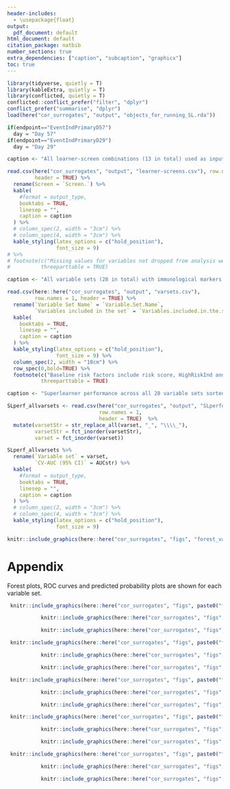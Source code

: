 ```yaml
---
header-includes:
  - \usepackage{float}
output:
  pdf_document: default
html_document: default
citation_package: natbib
number_sections: true
extra_dependencies: ["caption", "subcaption", "graphicx"]
toc: true
---
```


\maxdeadcycles=200

<!-- # Optimal Surrogate Analysis {#optimal-surrogate} -->

```r
library(tidyverse, quietly = T)
library(kableExtra, quietly = T)
library(conflicted, quietly = T)
conflicted::conflict_prefer("filter", "dplyr")
conflict_prefer("summarise", "dplyr")
load(here("cor_surrogates", "output", "objects_for_running_SL.rda"))

if(endpoint=="EventIndPrimaryD57")
  day = "Day 57"
if(endpoint=="EventIndPrimaryD29")
  day = "Day 29"

caption <- "All learner-screen combinations (13 in total) used as input to the Superlearner."

read.csv(here("cor_surrogates", "output", "learner-screens.csv"), row.names = 1,
         header = TRUE) %>%
  rename(Screen = `Screen.`) %>%
  kable(
    #format = output_type,
    booktabs = TRUE,
    linesep = "",
    caption = caption
  ) %>%
  # column_spec(2, width = "3cm") %>%
  # column_spec(4, width = "3cm") %>%
  kable_styling(latex_options = c("hold_position"),
                font_size = 9)
# %>%
# footnote(c("Missing values for variables not dropped from analysis were imputed."),
#          threeparttable = TRUE)
```


\clearpage
```r
caption <- "All variable sets (28 in total) with immunological markers for which Superlearner was run."

read.csv(here::here("cor_surrogates", "output", "varsets.csv"),
         row.names = 1, header = TRUE) %>%
  rename(`Variable Set Name` = `Variable.Set.Name`,
         `Variables included in the set` = `Variables.included.in.the.set`) %>%
  kable(
    booktabs = TRUE,
    linesep = "",
    caption = caption
  ) %>%
  kable_styling(latex_options = c("hold_position"),
                font_size = 9) %>%
  column_spec(2, width = "10cm") %>%
  row_spec(0,bold=TRUE) %>%
  footnote(c("Baseline risk factors include risk score, HighRiskInd and MinorityInd variables."),
           threeparttable = TRUE)

```

 
\clearpage

```r
caption <- "Superlearner performance across all 28 variable sets sorted by weighted CV-AUC performance."

SLperf_allvarsets <- read.csv(here("cor_surrogates", "output", "SLperformance_allvarsets.csv"), 
                              row.names = 1,
                              header = TRUE)  %>%
  mutate(varsetStr = str_replace_all(varset, "_", "\\\\_"),
         varsetStr = fct_inorder(varsetStr),
         varset = fct_inorder(varset))

SLperf_allvarsets %>%
  rename(`Variable set` = varset,
         `CV-AUC (95% CI)` = AUCstr) %>%
  kable(
    #format = output_type,
    booktabs = TRUE,
    linesep = "",
    caption = caption
  ) %>%
  # column_spec(2, width = "3cm") %>%
  # column_spec(4, width = "3cm") %>%
  kable_styling(latex_options = c("hold_position"),
                font_size = 9)


```

\clearpage
```r

knitr::include_graphics(here::here("cor_surrogates", "figs", "forest_vacc_cvaucs_allSLs.png"))

```




\clearpage
# Appendix
Forest plots, ROC curves and predicted probability plots are shown for each variable set.


```r
 knitr::include_graphics(here::here("cor_surrogates", "figs", paste0("forest_vacc_cvaucs_", levels(SLperf_allvarsets$varset)[1], ".png")))
```

```r
           knitr::include_graphics(here::here("cor_surrogates", "figs", paste0("ROCcurve_", levels(SLperf_allvarsets$varset)[1], ".png")))
```

```r
           knitr::include_graphics(here::here("cor_surrogates", "figs", paste0("predProb_", levels(SLperf_allvarsets$varset)[1], ".png")))
```


\clearpage



```r
 knitr::include_graphics(here::here("cor_surrogates", "figs", paste0("forest_vacc_cvaucs_", levels(SLperf_allvarsets$varset)[2], ".png")))
```

```r
           knitr::include_graphics(here::here("cor_surrogates", "figs", paste0("ROCcurve_", levels(SLperf_allvarsets$varset)[2], ".png")))
```

```r
           knitr::include_graphics(here::here("cor_surrogates", "figs", paste0("predProb_", levels(SLperf_allvarsets$varset)[2], ".png")))
```


\clearpage



```r
 knitr::include_graphics(here::here("cor_surrogates", "figs", paste0("forest_vacc_cvaucs_", levels(SLperf_allvarsets$varset)[3], ".png")))
```

```r
           knitr::include_graphics(here::here("cor_surrogates", "figs", paste0("ROCcurve_", levels(SLperf_allvarsets$varset)[3], ".png")))
```

```r
           knitr::include_graphics(here::here("cor_surrogates", "figs", paste0("predProb_", levels(SLperf_allvarsets$varset)[3], ".png")))
```


\clearpage



```r
 knitr::include_graphics(here::here("cor_surrogates", "figs", paste0("forest_vacc_cvaucs_", levels(SLperf_allvarsets$varset)[4], ".png")))
```

```r
           knitr::include_graphics(here::here("cor_surrogates", "figs", paste0("ROCcurve_", levels(SLperf_allvarsets$varset)[4], ".png")))
```

```r
           knitr::include_graphics(here::here("cor_surrogates", "figs", paste0("predProb_", levels(SLperf_allvarsets$varset)[4], ".png")))
```



\clearpage


```r
 knitr::include_graphics(here::here("cor_surrogates", "figs", paste0("forest_vacc_cvaucs_", levels(SLperf_allvarsets$varset)[5], ".png")))
```

```r
           knitr::include_graphics(here::here("cor_surrogates", "figs", paste0("ROCcurve_", levels(SLperf_allvarsets$varset)[5], ".png")))
```

```r
           knitr::include_graphics(here::here("cor_surrogates", "figs", paste0("predProb_", levels(SLperf_allvarsets$varset)[5], ".png")))
```


<!-- \clearpage -->


<!-- ```{r, echo=FALSE, out.width="99%", out.height="120%", fig.cap=paste0("Variable set ``", levels(SLperf_allvarsets$varsetStr)[6], "'': Weighted CV-AUC (95\\% CI) of algorithms for predicting COVID-19 disease status starting 7 days after ", day)} -->
<!--  knitr::include_graphics(here::here("cor_surrogates", "figs", paste0("forest_vacc_cvaucs_", levels(SLperf_allvarsets$varset)[6], ".png"))) -->
<!-- ``` -->

<!-- ```{r, echo=FALSE, out.width="99%", out.height="120%", fig.cap=paste0("Variable set ``", levels(SLperf_allvarsets$varsetStr)[6], "'': Weighted CV-AUC ROC curves of top two individual learners along with Superlearner and discrete-SL.")} -->
<!--            knitr::include_graphics(here::here("cor_surrogates", "figs", paste0("ROCcurve_", levels(SLperf_allvarsets$varset)[6], ".png"))) -->
<!-- ``` -->

<!-- ```{r, echo=FALSE, out.width="99%", out.height="120%", fig.cap=paste0("Variable set ``", levels(SLperf_allvarsets$varsetStr)[6], "'': Weighted prediction probability plots of top two individual learners along with Superlearner and discrete-SL.")} -->
<!--            knitr::include_graphics(here::here("cor_surrogates", "figs", paste0("predProb_", levels(SLperf_allvarsets$varset)[6], ".png"))) -->
<!-- ``` -->



<!-- \clearpage -->

<!-- ```{r, echo=FALSE, out.width="99%", out.height="120%", fig.cap=paste0("Variable set ``", levels(SLperf_allvarsets$varsetStr)[7], "'': Weighted CV-AUC (95\\% CI) of algorithms for predicting COVID-19 disease status starting 7 days after ", day)} -->
<!--  knitr::include_graphics(here::here("cor_surrogates", "figs", paste0("forest_vacc_cvaucs_", levels(SLperf_allvarsets$varset)[7], ".png"))) -->
<!-- ``` -->

<!-- ```{r, echo=FALSE, out.width="99%", out.height="120%", fig.cap=paste0("Variable set ``", levels(SLperf_allvarsets$varsetStr)[7], "'': Weighted CV-AUC ROC curves of top two individual learners along with Superlearner and discrete-SL.")} -->
<!--            knitr::include_graphics(here::here("cor_surrogates", "figs", paste0("ROCcurve_", levels(SLperf_allvarsets$varset)[7], ".png"))) -->
<!-- ``` -->

<!-- ```{r, echo=FALSE, out.width="99%", out.height="120%", fig.cap=paste0("Variable set ``", levels(SLperf_allvarsets$varsetStr)[7], "'': Weighted prediction probability plots of top two individual learners along with Superlearner and discrete-SL.")} -->
<!--            knitr::include_graphics(here::here("cor_surrogates", "figs", paste0("predProb_", levels(SLperf_allvarsets$varset)[7], ".png"))) -->
<!-- ``` -->




<!-- \clearpage -->

<!-- ```{r, echo=FALSE, out.width="99%", out.height="120%", fig.cap=paste0("Variable set ``", levels(SLperf_allvarsets$varsetStr)[8], "'': Weighted CV-AUC (95\\% CI) of algorithms for predicting COVID-19 disease status starting 7 days after ", day)} -->
<!--  knitr::include_graphics(here::here("cor_surrogates", "figs", paste0("forest_vacc_cvaucs_", levels(SLperf_allvarsets$varset)[8], ".png"))) -->
<!-- ``` -->

<!-- ```{r, echo=FALSE, out.width="99%", out.height="120%", fig.cap=paste0("Variable set ``", levels(SLperf_allvarsets$varsetStr)[8], "'': Weighted CV-AUC ROC curves of top two individual learners along with Superlearner and discrete-SL.")} -->
<!--            knitr::include_graphics(here::here("cor_surrogates", "figs", paste0("ROCcurve_", levels(SLperf_allvarsets$varset)[8], ".png"))) -->
<!-- ``` -->

<!-- ```{r, echo=FALSE, out.width="99%", out.height="120%", fig.cap=paste0("Variable set ``", levels(SLperf_allvarsets$varsetStr)[8], "'': Weighted prediction probability plots of top two individual learners along with Superlearner and discrete-SL.")} -->
<!--            knitr::include_graphics(here::here("cor_surrogates", "figs", paste0("predProb_", levels(SLperf_allvarsets$varset)[8], ".png"))) -->
<!-- ``` -->




<!-- \clearpage -->

<!-- ```{r, echo=FALSE, out.width="99%", out.height="120%", fig.cap=paste0("Variable set ``", levels(SLperf_allvarsets$varsetStr)[9], "'': Weighted CV-AUC (95\\% CI) of algorithms for predicting COVID-19 disease status starting 7 days after ", day)} -->
<!--  knitr::include_graphics(here::here("cor_surrogates", "figs", paste0("forest_vacc_cvaucs_", levels(SLperf_allvarsets$varset)[9], ".png"))) -->
<!-- ``` -->

<!-- ```{r, echo=FALSE, out.width="99%", out.height="120%", fig.cap=paste0("Variable set ``", levels(SLperf_allvarsets$varsetStr)[9], "'': Weighted CV-AUC ROC curves of top two individual learners along with Superlearner and discrete-SL.")} -->
<!--            knitr::include_graphics(here::here("cor_surrogates", "figs", paste0("ROCcurve_", levels(SLperf_allvarsets$varset)[9], ".png"))) -->
<!-- ``` -->

<!-- ```{r, echo=FALSE, out.width="99%", out.height="120%", fig.cap=paste0("Variable set ``", levels(SLperf_allvarsets$varsetStr)[9], "'': Weighted prediction probability plots of top two individual learners along with Superlearner and discrete-SL.")} -->
<!--            knitr::include_graphics(here::here("cor_surrogates", "figs", paste0("predProb_", levels(SLperf_allvarsets$varset)[9], ".png"))) -->
<!-- ``` -->




<!-- \clearpage -->

<!-- ```{r, echo=FALSE, out.width="99%", out.height="120%", fig.cap=paste0("Variable set ``", levels(SLperf_allvarsets$varsetStr)[10], "'': Weighted CV-AUC (95\\% CI) of algorithms for predicting COVID-19 disease status starting 7 days after ", day)} -->
<!--  knitr::include_graphics(here::here("cor_surrogates", "figs", paste0("forest_vacc_cvaucs_", levels(SLperf_allvarsets$varset)[10], ".png"))) -->
<!-- ``` -->

<!-- ```{r, echo=FALSE, out.width="99%", out.height="120%", fig.cap=paste0("Variable set ``", levels(SLperf_allvarsets$varsetStr)[10], "'': Weighted CV-AUC ROC curves of top two individual learners along with Superlearner and discrete-SL.")} -->
<!--            knitr::include_graphics(here::here("cor_surrogates", "figs", paste0("ROCcurve_", levels(SLperf_allvarsets$varset)[10], ".png"))) -->
<!-- ``` -->

<!-- ```{r, echo=FALSE, out.width="99%", out.height="120%", fig.cap=paste0("Variable set ``", levels(SLperf_allvarsets$varsetStr)[10], "'': Weighted prediction probability plots of top two individual learners along with Superlearner and discrete-SL.")} -->
<!--            knitr::include_graphics(here::here("cor_surrogates", "figs", paste0("predProb_", levels(SLperf_allvarsets$varset)[10], ".png"))) -->
<!-- ``` -->




<!-- \clearpage -->

<!-- ```{r, echo=FALSE, out.width="99%", out.height="120%", fig.cap=paste0("Variable set ``", levels(SLperf_allvarsets$varsetStr)[11], "'': Weighted CV-AUC (95\\% CI) of algorithms for predicting COVID-19 disease status starting 7 days after ", day)} -->
<!--  knitr::include_graphics(here::here("cor_surrogates", "figs", paste0("forest_vacc_cvaucs_", levels(SLperf_allvarsets$varset)[11], ".png"))) -->
<!-- ``` -->

<!-- ```{r, echo=FALSE, out.width="99%", out.height="120%", fig.cap=paste0("Variable set ``", levels(SLperf_allvarsets$varsetStr)[11], "'': Weighted CV-AUC ROC curves of top two individual learners along with Superlearner and discrete-SL.")} -->
<!--            knitr::include_graphics(here::here("cor_surrogates", "figs", paste0("ROCcurve_", levels(SLperf_allvarsets$varset)[11], ".png"))) -->
<!-- ``` -->

<!-- ```{r, echo=FALSE, out.width="99%", out.height="120%", fig.cap=paste0("Variable set ``", levels(SLperf_allvarsets$varsetStr)[11], "'': Weighted prediction probability plots of top two individual learners along with Superlearner and discrete-SL.")} -->
<!--            knitr::include_graphics(here::here("cor_surrogates", "figs", paste0("predProb_", levels(SLperf_allvarsets$varset)[11], ".png"))) -->
<!-- ``` -->



<!-- \clearpage -->

<!-- ```{r, echo=FALSE, out.width="99%", out.height="120%", fig.cap=paste0("Variable set ``", levels(SLperf_allvarsets$varsetStr)[12], "'': Weighted CV-AUC (95\\% CI) of algorithms for predicting COVID-19 disease status starting 7 days after ", day)} -->
<!--  knitr::include_graphics(here::here("cor_surrogates", "figs", paste0("forest_vacc_cvaucs_", levels(SLperf_allvarsets$varset)[12], ".png"))) -->
<!-- ``` -->

<!-- ```{r, echo=FALSE, out.width="99%", out.height="120%", fig.cap=paste0("Variable set ``", levels(SLperf_allvarsets$varsetStr)[12], "'': Weighted CV-AUC ROC curves of top two individual learners along with Superlearner and discrete-SL.")} -->
<!--            knitr::include_graphics(here::here("cor_surrogates", "figs", paste0("ROCcurve_", levels(SLperf_allvarsets$varset)[12], ".png"))) -->
<!-- ``` -->

<!-- ```{r, echo=FALSE, out.width="99%", out.height="120%", fig.cap=paste0("Variable set ``", levels(SLperf_allvarsets$varsetStr)[12], "'': Weighted prediction probability plots of top two individual learners along with Superlearner and discrete-SL.")} -->
<!--            knitr::include_graphics(here::here("cor_surrogates", "figs", paste0("predProb_", levels(SLperf_allvarsets$varset)[12], ".png"))) -->
<!-- ``` -->






<!-- \clearpage -->

<!-- ```{r, echo=FALSE, out.width="99%", out.height="120%", fig.cap=paste0("Variable set ``", levels(SLperf_allvarsets$varsetStr)[13], "'': Weighted CV-AUC (95\\% CI) of algorithms for predicting COVID-19 disease status starting 7 days after ", day)} -->
<!--  knitr::include_graphics(here::here("cor_surrogates", "figs", paste0("forest_vacc_cvaucs_", levels(SLperf_allvarsets$varset)[13], ".png"))) -->
<!-- ``` -->

<!-- ```{r, echo=FALSE, out.width="99%", out.height="120%", fig.cap=paste0("Variable set ``", levels(SLperf_allvarsets$varsetStr)[13], "'': Weighted CV-AUC ROC curves of top two individual learners along with Superlearner and discrete-SL.")} -->
<!--            knitr::include_graphics(here::here("cor_surrogates", "figs", paste0("ROCcurve_", levels(SLperf_allvarsets$varset)[13], ".png"))) -->
<!-- ``` -->

<!-- ```{r, echo=FALSE, out.width="99%", out.height="120%", fig.cap=paste0("Variable set ``", levels(SLperf_allvarsets$varsetStr)[13], "'': Weighted prediction probability plots of top two individual learners along with Superlearner and discrete-SL.")} -->
<!--            knitr::include_graphics(here::here("cor_surrogates", "figs", paste0("predProb_", levels(SLperf_allvarsets$varset)[13], ".png"))) -->
<!-- ``` -->




<!-- \clearpage -->

<!-- ```{r, echo=FALSE, out.width="99%", out.height="120%", fig.cap=paste0("Variable set ``", levels(SLperf_allvarsets$varsetStr)[14], "'': Weighted CV-AUC (95\\% CI) of algorithms for predicting COVID-19 disease status starting 7 days after ", day)} -->
<!--  knitr::include_graphics(here::here("cor_surrogates", "figs", paste0("forest_vacc_cvaucs_", levels(SLperf_allvarsets$varset)[14], ".png"))) -->
<!-- ``` -->

<!-- ```{r, echo=FALSE, out.width="99%", out.height="120%", fig.cap=paste0("Variable set ``", levels(SLperf_allvarsets$varsetStr)[14], "'': Weighted CV-AUC ROC curves of top two individual learners along with Superlearner and discrete-SL.")} -->
<!--            knitr::include_graphics(here::here("cor_surrogates", "figs", paste0("ROCcurve_", levels(SLperf_allvarsets$varset)[14], ".png"))) -->
<!-- ``` -->

<!-- ```{r, echo=FALSE, out.width="99%", out.height="120%", fig.cap=paste0("Variable set ``", levels(SLperf_allvarsets$varsetStr)[14], "'': Weighted prediction probability plots of top two individual learners along with Superlearner and discrete-SL.")} -->
<!--            knitr::include_graphics(here::here("cor_surrogates", "figs", paste0("predProb_", levels(SLperf_allvarsets$varset)[14], ".png"))) -->
<!-- ``` -->




<!-- \clearpage -->

<!-- ```{r, echo=FALSE, out.width="99%", out.height="120%", fig.cap=paste0("Variable set ``", levels(SLperf_allvarsets$varsetStr)[15], "'': Weighted CV-AUC (95\\% CI) of algorithms for predicting COVID-19 disease status starting 7 days after ", day)} -->
<!--  knitr::include_graphics(here::here("cor_surrogates", "figs", paste0("forest_vacc_cvaucs_", levels(SLperf_allvarsets$varset)[15], ".png"))) -->
<!-- ``` -->

<!-- ```{r, echo=FALSE, out.width="99%", out.height="120%", fig.cap=paste0("Variable set ``", levels(SLperf_allvarsets$varsetStr)[15], "'': Weighted CV-AUC ROC curves of top two individual learners along with Superlearner and discrete-SL.")} -->
<!--            knitr::include_graphics(here::here("cor_surrogates", "figs", paste0("ROCcurve_", levels(SLperf_allvarsets$varset)[15], ".png"))) -->
<!-- ``` -->

<!-- ```{r, echo=FALSE, out.width="99%", out.height="120%", fig.cap=paste0("Variable set ``", levels(SLperf_allvarsets$varsetStr)[15], "'': Weighted prediction probability plots of top two individual learners along with Superlearner and discrete-SL.")} -->
<!--            knitr::include_graphics(here::here("cor_surrogates", "figs", paste0("predProb_", levels(SLperf_allvarsets$varset)[15], ".png"))) -->
<!-- ``` -->




<!-- \clearpage -->

<!-- ```{r, echo=FALSE, out.width="99%", out.height="120%", fig.cap=paste0("Variable set ``", levels(SLperf_allvarsets$varsetStr)[16], "'': Weighted CV-AUC (95\\% CI) of algorithms for predicting COVID-19 disease status starting 7 days after ", day)} -->
<!--  knitr::include_graphics(here::here("cor_surrogates", "figs", paste0("forest_vacc_cvaucs_", levels(SLperf_allvarsets$varset)[16], ".png"))) -->
<!-- ``` -->

<!-- ```{r, echo=FALSE, out.width="99%", out.height="120%", fig.cap=paste0("Variable set ``", levels(SLperf_allvarsets$varsetStr)[16], "'': Weighted CV-AUC ROC curves of top two individual learners along with Superlearner and discrete-SL.")} -->
<!--            knitr::include_graphics(here::here("cor_surrogates", "figs", paste0("ROCcurve_", levels(SLperf_allvarsets$varset)[16], ".png"))) -->
<!-- ``` -->

<!-- ```{r, echo=FALSE, out.width="99%", out.height="120%", fig.cap=paste0("Variable set ``", levels(SLperf_allvarsets$varsetStr)[16], "'': Weighted prediction probability plots of top two individual learners along with Superlearner and discrete-SL.")} -->
<!--            knitr::include_graphics(here::here("cor_surrogates", "figs", paste0("predProb_", levels(SLperf_allvarsets$varset)[16], ".png"))) -->
<!-- ``` -->



<!-- \clearpage -->

<!-- ```{r, echo=FALSE, out.width="99%", out.height="120%", fig.cap=paste0("Variable set ``", levels(SLperf_allvarsets$varsetStr)[17], "'': Weighted CV-AUC (95\\% CI) of algorithms for predicting COVID-19 disease status starting 7 days after ", day)} -->
<!--  knitr::include_graphics(here::here("cor_surrogates", "figs", paste0("forest_vacc_cvaucs_", levels(SLperf_allvarsets$varset)[17], ".png"))) -->
<!-- ``` -->

<!-- ```{r, echo=FALSE, out.width="99%", out.height="120%", fig.cap=paste0("Variable set ``", levels(SLperf_allvarsets$varsetStr)[17], "'': Weighted CV-AUC ROC curves of top two individual learners along with Superlearner and discrete-SL.")} -->
<!--            knitr::include_graphics(here::here("cor_surrogates", "figs", paste0("ROCcurve_", levels(SLperf_allvarsets$varset)[17], ".png"))) -->
<!-- ``` -->

<!-- ```{r, echo=FALSE, out.width="99%", out.height="120%", fig.cap=paste0("Variable set ``", levels(SLperf_allvarsets$varsetStr)[17], "'': Weighted prediction probability plots of top two individual learners along with Superlearner and discrete-SL.")} -->
<!--            knitr::include_graphics(here::here("cor_surrogates", "figs", paste0("predProb_", levels(SLperf_allvarsets$varset)[17], ".png"))) -->
<!-- ``` -->


<!-- \clearpage -->


<!-- ```{r, echo=FALSE, out.width="99%", out.height="120%", fig.cap=paste0("Variable set ``", levels(SLperf_allvarsets$varsetStr)[18], "'': Weighted CV-AUC (95\\% CI) of algorithms for predicting COVID-19 disease status starting 7 days after ", day)} -->
<!--  knitr::include_graphics(here::here("cor_surrogates", "figs", paste0("forest_vacc_cvaucs_", levels(SLperf_allvarsets$varset)[18], ".png"))) -->
<!-- ``` -->


<!-- ```{r, echo=FALSE, out.width="99%", out.height="120%", fig.cap=paste0("Variable set ``", levels(SLperf_allvarsets$varsetStr)[18], "'': Weighted CV-AUC ROC curves of top two individual learners along with Superlearner and discrete-SL.")} -->
<!--            knitr::include_graphics(here::here("cor_surrogates", "figs", paste0("ROCcurve_", levels(SLperf_allvarsets$varset)[18], ".png"))) -->
<!-- ``` -->

<!-- ```{r, echo=FALSE, out.width="99%", out.height="120%", fig.cap=paste0("Variable set ``", levels(SLperf_allvarsets$varsetStr)[18], "'': Weighted prediction probability plots of top two individual learners along with Superlearner and discrete-SL.")} -->
<!--            knitr::include_graphics(here::here("cor_surrogates", "figs", paste0("predProb_", levels(SLperf_allvarsets$varset)[18], ".png"))) -->
<!-- ``` -->


<!-- \clearpage -->



<!-- ```{r, echo=FALSE, out.width="99%", out.height="120%", fig.cap=paste0("Variable set ``", levels(SLperf_allvarsets$varsetStr)[19], "'': Weighted CV-AUC (95\\% CI) of algorithms for predicting COVID-19 disease status starting 7 days after ", day)} -->
<!--  knitr::include_graphics(here::here("cor_surrogates", "figs", paste0("forest_vacc_cvaucs_", levels(SLperf_allvarsets$varset)[19], ".png"))) -->
<!-- ``` -->

<!-- ```{r, echo=FALSE, out.width="99%", out.height="120%", fig.cap=paste0("Variable set ``", levels(SLperf_allvarsets$varsetStr)[19], "'': Weighted CV-AUC ROC curves of top two individual learners along with Superlearner and discrete-SL.")} -->
<!--            knitr::include_graphics(here::here("cor_surrogates", "figs", paste0("ROCcurve_", levels(SLperf_allvarsets$varset)[19], ".png"))) -->
<!-- ``` -->

<!-- ```{r, echo=FALSE, out.width="99%", out.height="120%", fig.cap=paste0("Variable set ``", levels(SLperf_allvarsets$varsetStr)[19], "'': Weighted prediction probability plots of top two individual learners along with Superlearner and discrete-SL.")} -->
<!--            knitr::include_graphics(here::here("cor_surrogates", "figs", paste0("predProb_", levels(SLperf_allvarsets$varset)[19], ".png"))) -->
<!-- ``` -->


<!-- \clearpage -->



<!-- ```{r, echo=FALSE, out.width="99%", out.height="120%", fig.cap=paste0("Variable set ``", levels(SLperf_allvarsets$varsetStr)[20], "'': Weighted CV-AUC (95\\% CI) of algorithms for predicting COVID-19 disease status starting 7 days after ", day)} -->
<!--  knitr::include_graphics(here::here("cor_surrogates", "figs", paste0("forest_vacc_cvaucs_", levels(SLperf_allvarsets$varset)[20], ".png"))) -->
<!-- ``` -->

<!-- ```{r, echo=FALSE, out.width="99%", out.height="120%", fig.cap=paste0("Variable set ``", levels(SLperf_allvarsets$varsetStr)[20], "'': Weighted CV-AUC ROC curves of top two individual learners along with Superlearner and discrete-SL.")} -->
<!--            knitr::include_graphics(here::here("cor_surrogates", "figs", paste0("ROCcurve_", levels(SLperf_allvarsets$varset)[20], ".png"))) -->
<!-- ``` -->

<!-- ```{r, echo=FALSE, out.width="99%", out.height="120%", fig.cap=paste0("Variable set ``", levels(SLperf_allvarsets$varsetStr)[20], "'': Weighted prediction probability plots of top two individual learners along with Superlearner and discrete-SL.")} -->
<!--            knitr::include_graphics(here::here("cor_surrogates", "figs", paste0("predProb_", levels(SLperf_allvarsets$varset)[20], ".png"))) -->
<!-- ``` -->


<!-- \clearpage -->



<!-- ```{r, echo=FALSE, out.width="99%", out.height="120%", fig.cap=paste0("Variable set ``", levels(SLperf_allvarsets$varsetStr)[21], "'': Weighted CV-AUC (95\\% CI) of algorithms for predicting COVID-19 disease status starting 7 days after ", day)} -->
<!--  knitr::include_graphics(here::here("cor_surrogates", "figs", paste0("forest_vacc_cvaucs_", levels(SLperf_allvarsets$varset)[21], ".png"))) -->
<!-- ``` -->

<!-- ```{r, echo=FALSE, out.width="99%", out.height="120%", fig.cap=paste0("Variable set ``", levels(SLperf_allvarsets$varsetStr)[21], "'': Weighted CV-AUC ROC curves of top two individual learners along with Superlearner and discrete-SL.")} -->
<!--            knitr::include_graphics(here::here("cor_surrogates", "figs", paste0("ROCcurve_", levels(SLperf_allvarsets$varset)[21], ".png"))) -->
<!-- ``` -->

<!-- ```{r, echo=FALSE, out.width="99%", out.height="120%", fig.cap=paste0("Variable set ``", levels(SLperf_allvarsets$varsetStr)[21], "'': Weighted prediction probability plots of top two individual learners along with Superlearner and discrete-SL.")} -->
<!--            knitr::include_graphics(here::here("cor_surrogates", "figs", paste0("predProb_", levels(SLperf_allvarsets$varset)[21], ".png"))) -->
<!-- ``` -->



<!-- \clearpage -->


<!-- ```{r, echo=FALSE, out.width="99%", out.height="120%", fig.cap=paste0("Variable set ``", levels(SLperf_allvarsets$varsetStr)[22], "'': Weighted CV-AUC (95\\% CI) of algorithms for predicting COVID-19 disease status starting 7 days after ", day)} -->
<!--  knitr::include_graphics(here::here("cor_surrogates", "figs", paste0("forest_vacc_cvaucs_", levels(SLperf_allvarsets$varset)[22], ".png"))) -->
<!-- ``` -->

<!-- ```{r, echo=FALSE, out.width="99%", out.height="120%", fig.cap=paste0("Variable set ``", levels(SLperf_allvarsets$varsetStr)[22], "'': Weighted CV-AUC ROC curves of top two individual learners along with Superlearner and discrete-SL.")} -->
<!--            knitr::include_graphics(here::here("cor_surrogates", "figs", paste0("ROCcurve_", levels(SLperf_allvarsets$varset)[22], ".png"))) -->
<!-- ``` -->

<!-- ```{r, echo=FALSE, out.width="99%", out.height="120%", fig.cap=paste0("Variable set ``", levels(SLperf_allvarsets$varsetStr)[22], "'': Weighted prediction probability plots of top two individual learners along with Superlearner and discrete-SL.")} -->
<!--            knitr::include_graphics(here::here("cor_surrogates", "figs", paste0("predProb_", levels(SLperf_allvarsets$varset)[22], ".png"))) -->
<!-- ``` -->



<!-- \clearpage -->

<!-- ```{r, echo=FALSE, out.width="99%", out.height="120%", fig.cap=paste0("Variable set ``", levels(SLperf_allvarsets$varsetStr)[23], "'': Weighted CV-AUC (95\\% CI) of algorithms for predicting COVID-19 disease status starting 7 days after ", day)} -->
<!--  knitr::include_graphics(here::here("cor_surrogates", "figs", paste0("forest_vacc_cvaucs_", levels(SLperf_allvarsets$varset)[23], ".png"))) -->
<!-- ``` -->

<!-- ```{r, echo=FALSE, out.width="99%", out.height="120%", fig.cap=paste0("Variable set ``", levels(SLperf_allvarsets$varsetStr)[23], "'': Weighted CV-AUC ROC curves of top two individual learners along with Superlearner and discrete-SL.")} -->
<!--            knitr::include_graphics(here::here("cor_surrogates", "figs", paste0("ROCcurve_", levels(SLperf_allvarsets$varset)[23], ".png"))) -->
<!-- ``` -->

<!-- ```{r, echo=FALSE, out.width="99%", out.height="120%", fig.cap=paste0("Variable set ``", levels(SLperf_allvarsets$varsetStr)[23], "'': Weighted prediction probability plots of top two individual learners along with Superlearner and discrete-SL.")} -->
<!--            knitr::include_graphics(here::here("cor_surrogates", "figs", paste0("predProb_", levels(SLperf_allvarsets$varset)[23], ".png"))) -->
<!-- ``` -->




<!-- \clearpage -->

<!-- ```{r, echo=FALSE, out.width="99%", out.height="120%", fig.cap=paste0("Variable set ``", levels(SLperf_allvarsets$varsetStr)[24], "'': Weighted CV-AUC (95\\% CI) of algorithms for predicting COVID-19 disease status starting 7 days after ", day)} -->
<!--  knitr::include_graphics(here::here("cor_surrogates", "figs", paste0("forest_vacc_cvaucs_", levels(SLperf_allvarsets$varset)[24], ".png"))) -->
<!-- ``` -->

<!-- ```{r, echo=FALSE, out.width="99%", out.height="120%", fig.cap=paste0("Variable set ``", levels(SLperf_allvarsets$varsetStr)[24], "'': Weighted CV-AUC ROC curves of top two individual learners along with Superlearner and discrete-SL.")} -->
<!--            knitr::include_graphics(here::here("cor_surrogates", "figs", paste0("ROCcurve_", levels(SLperf_allvarsets$varset)[24], ".png"))) -->
<!-- ``` -->

<!-- ```{r, echo=FALSE, out.width="99%", out.height="120%", fig.cap=paste0("Variable set ``", levels(SLperf_allvarsets$varsetStr)[24], "'': Weighted prediction probability plots of top two individual learners along with Superlearner and discrete-SL.")} -->
<!--            knitr::include_graphics(here::here("cor_surrogates", "figs", paste0("predProb_", levels(SLperf_allvarsets$varset)[24], ".png"))) -->
<!-- ``` -->


<!-- \clearpage -->


<!-- ```{r, echo=FALSE, out.width="99%", out.height="120%", fig.cap=paste0("Variable set ``", levels(SLperf_allvarsets$varsetStr)[25], "'': Weighted CV-AUC (95\\% CI) of algorithms for predicting COVID-19 disease status starting 7 days after ", day)} -->
<!--  knitr::include_graphics(here::here("cor_surrogates", "figs", paste0("forest_vacc_cvaucs_", levels(SLperf_allvarsets$varset)[25], ".png"))) -->
<!-- ``` -->

<!-- ```{r, echo=FALSE, out.width="99%", out.height="120%", fig.cap=paste0("Variable set ``", levels(SLperf_allvarsets$varsetStr)[25], "'': Weighted CV-AUC ROC curves of top two individual learners along with Superlearner and discrete-SL.")} -->
<!--            knitr::include_graphics(here::here("cor_surrogates", "figs", paste0("ROCcurve_", levels(SLperf_allvarsets$varset)[25], ".png"))) -->
<!-- ``` -->

<!-- ```{r, echo=FALSE, out.width="99%", out.height="120%", fig.cap=paste0("Variable set ``", levels(SLperf_allvarsets$varsetStr)[25], "'': Weighted prediction probability plots of top two individual learners along with Superlearner and discrete-SL.")} -->
<!--            knitr::include_graphics(here::here("cor_surrogates", "figs", paste0("predProb_", levels(SLperf_allvarsets$varset)[25], ".png"))) -->
<!-- ``` -->


<!-- \clearpage -->


<!-- ```{r, echo=FALSE, out.width="99%", out.height="120%", fig.cap=paste0("Variable set ``", levels(SLperf_allvarsets$varsetStr)[26], "'': Weighted CV-AUC (95\\% CI) of algorithms for predicting COVID-19 disease status starting 7 days after ", day)} -->
<!--  knitr::include_graphics(here::here("cor_surrogates", "figs", paste0("forest_vacc_cvaucs_", levels(SLperf_allvarsets$varset)[26], ".png"))) -->
<!-- ``` -->

<!-- ```{r, echo=FALSE, out.width="99%", out.height="120%", fig.cap=paste0("Variable set ``", levels(SLperf_allvarsets$varsetStr)[26], "'': Weighted CV-AUC ROC curves of top two individual learners along with Superlearner and discrete-SL.")} -->
<!--            knitr::include_graphics(here::here("cor_surrogates", "figs", paste0("ROCcurve_", levels(SLperf_allvarsets$varset)[26], ".png"))) -->
<!-- ``` -->

<!-- ```{r, echo=FALSE, out.width="99%", out.height="120%", fig.cap=paste0("Variable set ``", levels(SLperf_allvarsets$varsetStr)[26], "'': Weighted prediction probability plots of top two individual learners along with Superlearner and discrete-SL.")} -->
<!--            knitr::include_graphics(here::here("cor_surrogates", "figs", paste0("predProb_", levels(SLperf_allvarsets$varset)[26], ".png"))) -->
<!-- ``` -->



<!-- \clearpage -->

<!-- ```{r, echo=FALSE, out.width="99%", out.height="120%", fig.cap=paste0("Variable set ``", levels(SLperf_allvarsets$varsetStr)[27], "'': Weighted CV-AUC (95\\% CI) of algorithms for predicting COVID-19 disease status starting 7 days after ", day)} -->
<!--  knitr::include_graphics(here::here("cor_surrogates", "figs", paste0("forest_vacc_cvaucs_", levels(SLperf_allvarsets$varset)[27], ".png"))) -->
<!-- ``` -->

<!-- ```{r, echo=FALSE, out.width="99%", out.height="120%", fig.cap=paste0("Variable set ``", levels(SLperf_allvarsets$varsetStr)[27], "'': Weighted CV-AUC ROC curves of top two individual learners along with Superlearner and discrete-SL.")} -->
<!--            knitr::include_graphics(here::here("cor_surrogates", "figs", paste0("ROCcurve_", levels(SLperf_allvarsets$varset)[27], ".png"))) -->
<!-- ``` -->

<!-- ```{r, echo=FALSE, out.width="99%", out.height="120%", fig.cap=paste0("Variable set ``", levels(SLperf_allvarsets$varsetStr)[27], "'': Weighted prediction probability plots of top two individual learners along with Superlearner and discrete-SL.")} -->
<!--            knitr::include_graphics(here::here("cor_surrogates", "figs", paste0("predProb_", levels(SLperf_allvarsets$varset)[27], ".png"))) -->
<!-- ``` -->



<!-- \clearpage -->

<!-- ```{r, echo=FALSE, out.width="99%", out.height="120%", fig.cap=paste0("Variable set ``", levels(SLperf_allvarsets$varsetStr)[28], "'': Weighted CV-AUC (95\\% CI) of algorithms for predicting COVID-19 disease status starting 7 days after ", day)} -->
<!--  knitr::include_graphics(here::here("cor_surrogates", "figs", paste0("forest_vacc_cvaucs_", levels(SLperf_allvarsets$varset)[28], ".png"))) -->
<!-- ``` -->

<!-- ```{r, echo=FALSE, out.width="99%", out.height="120%", fig.cap=paste0("Variable set ``", levels(SLperf_allvarsets$varsetStr)[28], "'': Weighted CV-AUC ROC curves of top two individual learners along with Superlearner and discrete-SL.")} -->
<!--            knitr::include_graphics(here::here("cor_surrogates", "figs", paste0("ROCcurve_", levels(SLperf_allvarsets$varset)[28], ".png"))) -->
<!-- ``` -->

<!-- ```{r, echo=FALSE, out.width="99%", out.height="120%", fig.cap=paste0("Variable set ``", levels(SLperf_allvarsets$varsetStr)[28], "'': Weighted prediction probability plots of top two individual learners along with Superlearner and discrete-SL.")} -->
<!--            knitr::include_graphics(here::here("cor_surrogates", "figs", paste0("predProb_", levels(SLperf_allvarsets$varset)[28], ".png"))) -->
<!-- ``` -->







